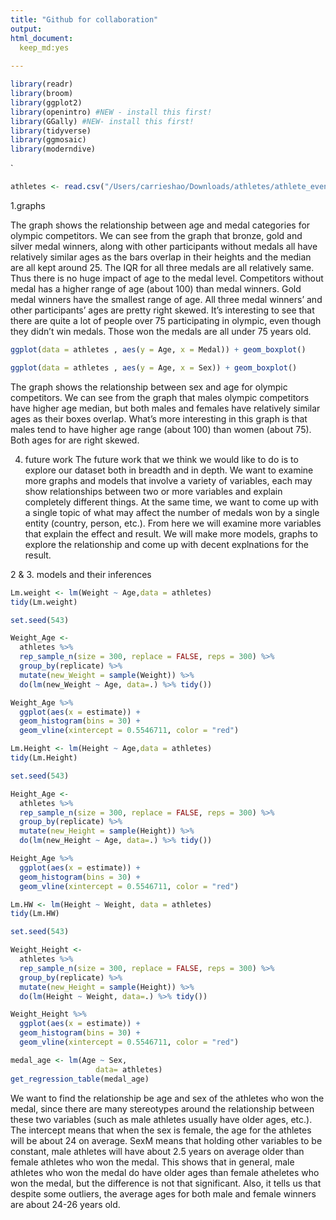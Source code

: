 ```yaml
---
title: "Github for collaboration"
output: 
html_document:
  keep_md:yes
  
---
```


```r
library(readr)
library(broom)
library(ggplot2)
library(openintro) #NEW - install this first!
library(GGally) #NEW- install this first!
library(tidyverse) 
library(ggmosaic)
library(moderndive)


```

`


```r
athletes <- read.csv("/Users/carrieshao/Downloads/athletes/athlete_events.csv")
```

1.graphs

The graph shows the relationship between age and medal categories for olympic competitors. We can see from the graph that bronze, gold and silver medal winners, along with other participants without medals all have relatively similar ages as the bars overlap in their heights and the median are all kept around 25. The IQR for all three medals are all relatively same. Thus there is no huge impact of age to the medal level. Competitors without medal has a higher range of age (about 100) than medal winners. Gold medal winners have the smallest range of age.  All three medal winners' and other participants' ages are pretty right skewed. It's interesting to see that there are quite a lot of people over 75 participating in olympic, even though they didn't win medals. Those won the medals are all under 75 years old. 


```r
ggplot(data = athletes , aes(y = Age, x = Medal)) + geom_boxplot() 

```

```r
ggplot(data = athletes , aes(y = Age, x = Sex)) + geom_boxplot() 
```

The graph shows the relationship between sex and age for olympic competitors. We can see from the graph that males olympic competitors have higher age median, but both males and females have relatively similar ages as their boxes overlap. What's more interesting in this graph is that males tend to have higher age range (about 100) than women (about 75). Both ages for are right skewed.


4. future work
The future work that we think we would like to do is to explore our dataset both in breadth and in depth. We want to examine more graphs and models that involve a variety of variables, each may show relationships between two or more variables and explain completely different things. At the same time, we want to come up with a single topic of what may affect the number of medals won by a single entity (country, person, etc.). From here we will examine more variables that explain the effect and result. We will make more models, graphs to explore the relationship and come up with decent explnations for the result. 

2 & 3. models and their inferences
```r
Lm.weight <- lm(Weight ~ Age,data = athletes)
tidy(Lm.weight)
```


```r
set.seed(543)

Weight_Age <-
  athletes %>% 
  rep_sample_n(size = 300, replace = FALSE, reps = 300) %>% 
  group_by(replicate) %>% 
  mutate(new_Weight = sample(Weight)) %>% 
  do(lm(new_Weight ~ Age, data=.) %>% tidy()) 
```

```r
Weight_Age %>%
  ggplot(aes(x = estimate)) +
  geom_histogram(bins = 30) +
  geom_vline(xintercept = 0.5546711, color = "red")
```

```r
Lm.Height <- lm(Height ~ Age,data = athletes)
tidy(Lm.Height)
```

```r
set.seed(543)

Height_Age <-
  athletes %>% 
  rep_sample_n(size = 300, replace = FALSE, reps = 300) %>% 
  group_by(replicate) %>% 
  mutate(new_Height = sample(Height)) %>% 
  do(lm(new_Height ~ Age, data=.) %>% tidy()) 
```

```r
Height_Age %>%
  ggplot(aes(x = estimate)) +
  geom_histogram(bins = 30) +
  geom_vline(xintercept = 0.5546711, color = "red")
```

```r
Lm.HW <- lm(Height ~ Weight, data = athletes)
tidy(Lm.HW)
```

```r
set.seed(543)

Weight_Height <-
  athletes %>% 
  rep_sample_n(size = 300, replace = FALSE, reps = 300) %>% 
  group_by(replicate) %>% 
  mutate(new_Height = sample(Height)) %>% 
  do(lm(Height ~ Weight, data=.) %>% tidy()) 
```
 
```r
Weight_Height %>%
  ggplot(aes(x = estimate)) +
  geom_histogram(bins = 30) +
  geom_vline(xintercept = 0.5546711, color = "red")
```




 



```r
medal_age <- lm(Age ~ Sex, 
                   data= athletes)
get_regression_table(medal_age)
```


We want to find the relationship be age and sex of the athletes who won the medal, since there are many stereotypes around the relationship between these two variables (such as male athletes usually have older ages, etc.). The intercept means that when the sex is female, the age for the athletes will be about 24 on average. SexM means that holding other variables to be constant, male athletes will have about 2.5 years on average older than female athletes who won the medal. This shows that in general, male athletes who won the medal do have older ages than female atheletes who won the medal, but the difference is not that significant. Also, it tells us that despite some outliers, the average ages for both male and female winners are about 24-26 years old. 





